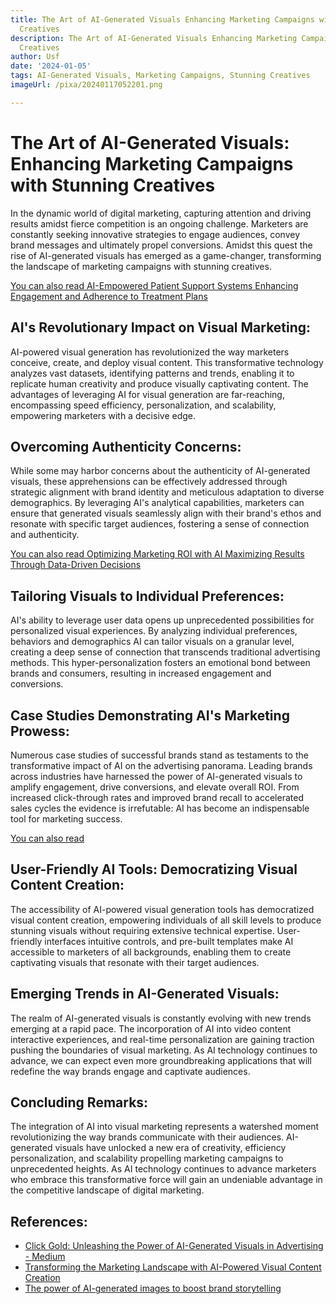 ```yaml
---
title: The Art of AI-Generated Visuals Enhancing Marketing Campaigns with Stunning
  Creatives
description: The Art of AI-Generated Visuals Enhancing Marketing Campaigns with Stunning
  Creatives
author: Usf
date: '2024-01-05'
tags: AI-Generated Visuals, Marketing Campaigns, Stunning Creatives
imageUrl: /pixa/20240117052201.png

---
```

# The  Art of AI-Generated Visuals: Enhancing Marketing Campaigns with Stunning  Creatives

In the dynamic world of digital marketing, capturing attention and driving  results amidst fierce competition is an ongoing challenge. Marketers  are constantly seeking innovative strategies to engage audiences,  convey brand messages and ultimately  propel conversions. Amidst this quest the rise of AI-generated visuals has emerged as  a game-changer,  transforming the landscape of marketing campaigns with stunning creatives.

[You can also read AI-Empowered Patient Support Systems Enhancing Engagement and Adherence to  Treatment Plans](AI-Empowered%20Patient%20Support%20Systems%20Enhancing%20Engagement%20and%20Adherence%20to%20Treatment%20Plans)


## AI's Revolutionary Impact on Visual Marketing:

AI-powered visual generation has  revolutionized the way marketers conceive, create, and deploy visual content. This transformative technology analyzes vast  datasets, identifying patterns and trends, enabling it to replicate human creativity and produce visually captivating content. The advantages of leveraging AI for visual generation are far-reaching, encompassing speed efficiency, personalization, and scalability, empowering  marketers with  a decisive edge.

##  Overcoming Authenticity Concerns:

While  some may harbor concerns about the authenticity of AI-generated visuals, these apprehensions can be effectively addressed through strategic alignment with brand identity and meticulous adaptation to diverse demographics.  By leveraging AI's analytical  capabilities, marketers can ensure that  generated visuals seamlessly align with  their brand's ethos and resonate with specific target audiences, fostering a sense of connection and authenticity.

[You can also read Optimizing Marketing ROI  with AI  Maximizing Results Through  Data-Driven Decisions](Optimizing%20Marketing%20ROI%20with%20AI%20Maximizing%20Results%20Through%20Data-Driven%20Decisions)


## Tailoring Visuals  to Individual Preferences:

AI's ability to leverage user data opens up unprecedented possibilities for personalized  visual experiences. By analyzing individual preferences,  behaviors and demographics AI can tailor visuals on a granular level,  creating  a deep sense of connection  that transcends traditional advertising methods. This hyper-personalization fosters an emotional bond between brands and consumers, resulting in increased engagement and conversions.

##  Case Studies Demonstrating AI's Marketing Prowess:

Numerous case studies of successful brands stand as testaments to the transformative impact of AI on the advertising panorama. Leading brands across industries have harnessed the power of AI-generated  visuals to amplify engagement, drive conversions, and  elevate overall ROI. From increased click-through  rates and improved  brand recall to accelerated sales cycles the evidence is irrefutable: AI has become an indispensable tool for marketing success.

[You can  also read ]()


## User-Friendly AI Tools: Democratizing Visual Content Creation:

The accessibility of AI-powered visual generation  tools has democratized visual content creation, empowering individuals of all skill levels to produce stunning visuals without requiring extensive technical  expertise. User-friendly interfaces intuitive controls, and pre-built templates make AI accessible to marketers of all backgrounds, enabling them to create captivating visuals that  resonate with their target audiences.

## Emerging Trends in AI-Generated Visuals:

The  realm of  AI-generated visuals is constantly evolving  with new trends emerging at a rapid pace. The incorporation of AI into video content interactive experiences, and  real-time personalization  are  gaining  traction pushing the boundaries of visual marketing. As AI technology continues to advance, we can expect even more groundbreaking applications that will redefine  the way brands engage and  captivate audiences.

##  Concluding Remarks:

The integration of AI into visual  marketing represents  a watershed moment revolutionizing the way brands communicate with their audiences. AI-generated visuals have unlocked a new era of creativity, efficiency personalization, and scalability propelling marketing campaigns to unprecedented  heights. As AI  technology continues to advance marketers who embrace this transformative force will gain  an undeniable advantage in the  competitive landscape of digital marketing.

## References:
- [Click Gold: Unleashing the Power of AI-Generated Visuals in Advertising - Medium](https://medium.com/@juliovictor2015/click-gold-unleashing-the-power-of-ai-generated-visuals-in-advertising-a1ad83c39512)
- [Transforming the Marketing Landscape with AI-Powered Visual Content Creation](https://techleaderspov.com/2023/05/08/dall-e2-transforming-the-marketing-landscape-with-ai-powered-visual-content-creation/)
- [The power of AI-generated images to boost brand storytelling](https://all-images.ai/en/the-power-of-ai-generated-images-to-boost-brand-storytelling/)
